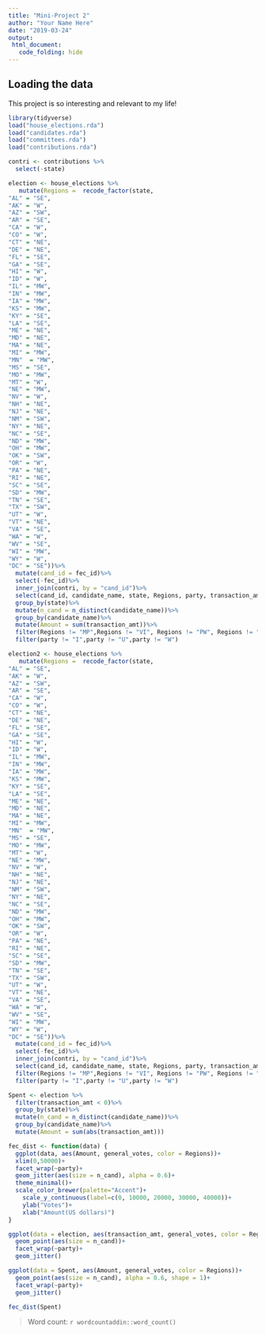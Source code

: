 ```yaml
---
title: "Mini-Project 2"
author: "Your Name Here"
date: "2019-03-24"
output:
 html_document:
   code_folding: hide
---
```



## Loading the data

This project is so interesting and relevant to my life!

```r
library(tidyverse)
load("house_elections.rda")
load("candidates.rda")
load("committees.rda")
load("contributions.rda")
```


```r
contri <- contributions %>%
  select(-state)
```


```r
election <- house_elections %>%
   mutate(Regions =  recode_factor(state,
"AL" = "SE",
"AK" = "W",
"AZ" = "SW",
"AR" = "SE",
"CA" = "W",
"CO" = "W",
"CT" = "NE",
"DE" = "NE",
"FL" = "SE",
"GA" = "SE",
"HI" = "W",
"ID" = "W",
"IL" = "MW",
"IN" = "MW",
"IA" = "MW",
"KS" = "MW",
"KY" = "SE",
"LA" = "SE",
"ME" = "NE",
"MD" = "NE",
"MA" = "NE",
"MI" = "MW",
"MN"  = "MW",
"MS" = "SE",
"MO" = "MW",
"MT" = "W",
"NE" = "MW",
"NV" = "W",
"NH" = "NE",
"NJ" = "NE",
"NM" = "SW",
"NY" = "NE",
"NC" = "SE",
"ND" = "MW",
"OH" = "MW",
"OK" = "SW",
"OR" = "W",
"PA" = "NE",
"RI" = "NE",
"SC" = "SE",
"SD" = "MW",
"TN" = "SE",
"TX" = "SW",
"UT" = "W",
"VT" = "NE",
"VA" = "SE",
"WA" = "W",
"WV" = "SE",
"WI" = "MW",
"WY" = "W",
"DC" = "SE"))%>%
  mutate(cand_id = fec_id)%>%
  select(-fec_id)%>%
  inner_join(contri, by = "cand_id")%>%
  select(cand_id, candidate_name, state, Regions, party, transaction_amt, general_votes)%>%
  group_by(state)%>%
  mutate(n_cand = n_distinct(candidate_name))%>%
  group_by(candidate_name)%>%
  mutate(Amount = sum(transaction_amt))%>%
  filter(Regions != "MP",Regions != "VI", Regions != "PW", Regions != "PR", Regions != "GU")%>%
  filter(party != "I",party != "U",party != "W")
```

```r
election2 <- house_elections %>%
   mutate(Regions =  recode_factor(state,
"AL" = "SE",
"AK" = "W",
"AZ" = "SW",
"AR" = "SE",
"CA" = "W",
"CO" = "W",
"CT" = "NE",
"DE" = "NE",
"FL" = "SE",
"GA" = "SE",
"HI" = "W",
"ID" = "W",
"IL" = "MW",
"IN" = "MW",
"IA" = "MW",
"KS" = "MW",
"KY" = "SE",
"LA" = "SE",
"ME" = "NE",
"MD" = "NE",
"MA" = "NE",
"MI" = "MW",
"MN"  = "MW",
"MS" = "SE",
"MO" = "MW",
"MT" = "W",
"NE" = "MW",
"NV" = "W",
"NH" = "NE",
"NJ" = "NE",
"NM" = "SW",
"NY" = "NE",
"NC" = "SE",
"ND" = "MW",
"OH" = "MW",
"OK" = "SW",
"OR" = "W",
"PA" = "NE",
"RI" = "NE",
"SC" = "SE",
"SD" = "MW",
"TN" = "SE",
"TX" = "SW",
"UT" = "W",
"VT" = "NE",
"VA" = "SE",
"WA" = "W",
"WV" = "SE",
"WI" = "MW",
"WY" = "W",
"DC" = "SE"))%>%
  mutate(cand_id = fec_id)%>%
  select(-fec_id)%>%
  inner_join(contri, by = "cand_id")%>%
  select(cand_id, candidate_name, state, Regions, party, transaction_amt, general_votes)%>%
  filter(Regions != "MP",Regions != "VI", Regions != "PW", Regions != "PR", Regions != "GU")%>%
  filter(party != "I",party != "U",party != "W")
```



```r
Spent <- election %>%
  filter(transaction_amt < 0)%>%
  group_by(state)%>%
  mutate(n_cand = n_distinct(candidate_name))%>%
  group_by(candidate_name)%>%
  mutate(Amount = sum(abs(transaction_amt)))
``` 
  

```r
fec_dist <- function(data) {
  ggplot(data, aes(Amount, general_votes, color = Regions))+
  xlim(0,50000)+
  facet_wrap(~party)+
  geom_jitter(aes(size = n_cand), alpha = 0.6)+
  theme_minimal()+
  scale_color_brewer(palette="Accent")+
    scale_y_continuous(label=c(0, 10000, 20000, 30000, 40000))+
    ylab("Votes")+
    xlab("Amount(US dollars)")
}
```

```r
ggplot(data = election, aes(transaction_amt, general_votes, color = Regions))+
  geom_point(aes(size = n_cand))+
  facet_wrap(~party)+
  geom_jitter()
```
  
```r
ggplot(data = Spent, aes(Amount, general_votes, color = Regions))+
  geom_point(aes(size = n_cand), alpha = 0.6, shape = 1)+
  facet_wrap(~party)+
  geom_jitter()
```

```r
fec_dist(Spent)
```


> Word count: `r wordcountaddin::word_count()`
